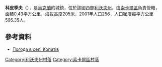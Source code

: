 {{coord|50|28|48|N|24|23|41|E|scale:100000|display=title}}

'''科皮季夫'''（{{lang-uk|Копитів}}），是[[烏克蘭|烏克蘭]]的城鎮，位於該國西部[[利沃夫州|利沃夫州]]，由[[索卡爾區|索卡爾區]]負責管轄，面積0.43平方公里，海拔高度205米，2001年人口256，人口密度每平方公里595.35人。

==參考資料==
* [http://weather.in.ua/ua/l'vovskaja/11420 Погода в селі Копитів] {{Wayback|url=http://weather.in.ua/ua/l%27vovskaja/11420 |date=20160305212330 }}

[[Category:利沃夫州村落|Category:利沃夫州村落]]
[[Category:索卡爾區村落|Category:索卡爾區村落]]


{{Lviv-geo-stub}}
